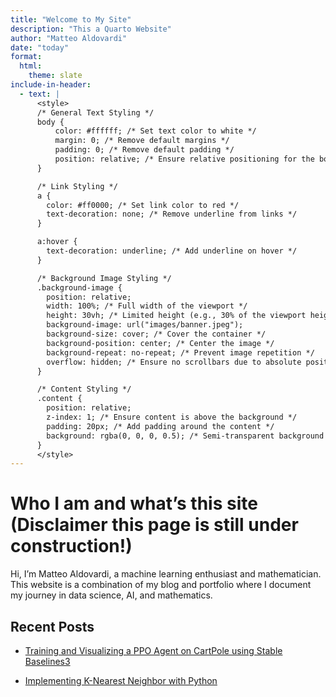 ```yaml
---
title: "Welcome to My Site"
description: "This a Quarto Website"
author: "Matteo Aldovardi"
date: "today"
format:
  html:
    theme: slate
include-in-header:
  - text: |
      <style>
      /* General Text Styling */
      body {
          color: #ffffff; /* Set text color to white */
          margin: 0; /* Remove default margins */
          padding: 0; /* Remove default padding */
          position: relative; /* Ensure relative positioning for the body */
      }

      /* Link Styling */
      a {
        color: #ff0000; /* Set link color to red */
        text-decoration: none; /* Remove underline from links */
      }

      a:hover {
        text-decoration: underline; /* Add underline on hover */
      }

      /* Background Image Styling */
      .background-image {
        position: relative;
        width: 100%; /* Full width of the viewport */
        height: 30vh; /* Limited height (e.g., 30% of the viewport height) */
        background-image: url("images/banner.jpeg");
        background-size: cover; /* Cover the container */
        background-position: center; /* Center the image */
        background-repeat: no-repeat; /* Prevent image repetition */
        overflow: hidden; /* Ensure no scrollbars due to absolute positioning */
      }

      /* Content Styling */
      .content {
        position: relative;
        z-index: 1; /* Ensure content is above the background */
        padding: 20px; /* Add padding around the content */
        background: rgba(0, 0, 0, 0.5); /* Semi-transparent background for readability */
      }
      </style>
---
```


<div class="background-image"></div> <!-- Full-Width Background Image -->

<div class="content"> <!-- Content Wrapper -->

# Who I am and what's this site (Disclaimer this page is still under construction!)

Hi, I'm Matteo Aldovardi, a machine learning enthusiast and mathematician. This website is a combination of my blog and portfolio where I document my journey in data science, AI, and mathematics.

## Recent Posts
- [Training and Visualizing a PPO Agent on CartPole using Stable Baselines3](blog/post_18-09-24.qmd)

- [Implementing K-Nearest Neighbor with Python](blog/post_11-09-24.qmd)


<!--
## Projects
- [Project 1: Predictive Model for Stock Prices](portfolio.qmd) to include when the portfolio will be ready
-->

</div> <!-- End of Content Wrapper -->

